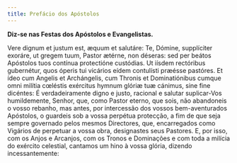 ```yaml
---
title: Prefácio dos Apóstolos
---
```


**Diz-se nas Festas dos Apóstolos e Evangelistas.**

<div class="grid grid-cols-2 gap-5">
  <span class="text-justify">
    Vere dignum et justum est, æquum et salutáre: Te, Dómine, supplíciter
    exoráre, ut gregem tuum, Pastor ætérne, non déseras: sed per beátos
    Apóstolos tuos contínua protectióne custódias. Ut iísdem rectóribus
    gubernétur, quos óperis tui vicários eídem contulísti præésse pastóres. Et
    ídeo cum Angelis et Archángelis, cum Thronis et Dominatiónibus cumque omni
    milítia cœléstis exércitus hymnum glóriæ tuæ cánimus, sine fine dicéntes:
  </span>
  <span class="text-justify">
    É verdadeiramente digno e justo, racional e salutar suplicar-Vos
    humildemente, Senhor, que, como Pastor eterno, que sois, não abandoneis o
    vosso rebanho, mas antes, por intercessão dos vossos bem-aventurados
    Apóstolos, o guardeis sob a vossa perpétua protecção, a fim de que seja
    sempre governado pelos mesmos Directores, que, encarregados como Vigários de
    perpetuar a vossa obra, designastes seus Pastores. E, por isso, com os Anjos
    e Arcanjos, com os Tronos e Dominações e com toda a milícia do exército
    celestial, cantamos um hino à vossa glória, dizendo incessantemente:
  </span>
</div>
